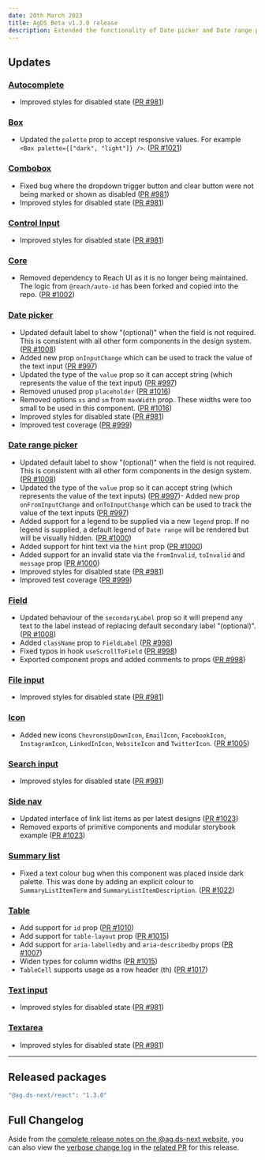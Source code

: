 ```yaml
---
date: 20th March 2023
title: AgDS Beta v1.3.0 release
description: Extended the functionality of Date picker and Date range picker, improved accessibility of Table, updated Side Nav styling, various bug fixes and improvements.
---
```


## Updates

### [Autocomplete](/components/autocomplete)

- Improved styles for disabled state ([PR #981](https://github.com/agriculturegovau/agds-next/pull/981))

### [Box](/components/box)

- Updated the `palette` prop to accept responsive values. For example `<Box palette={["dark", "light"]} />`. ([PR #1021](https://github.com/agriculturegovau/agds-next/pull/1021))

### [Combobox](/components/combobox)

- Fixed bug where the dropdown trigger button and clear button were not being marked or shown as disabled ([PR #981](https://github.com/agriculturegovau/agds-next/pull/981))
- Improved styles for disabled state ([PR #981](https://github.com/agriculturegovau/agds-next/pull/981))

### [Control Input](/components/control-input)

- Improved styles for disabled state ([PR #981](https://github.com/agriculturegovau/agds-next/pull/981))

### [Core](/components/core)

- Removed dependency to Reach UI as it is no longer being maintained. The logic from `@reach/auto-id` has been forked and copied into the repo. ([PR #1002](https://github.com/agriculturegovau/agds-next/pull/1002))

### [Date picker](/components/date-picker#date-picker)

- Updated default label to show "(optional)" when the field is not required. This is consistent with all other form components in the design system. ([PR #1008](https://github.com/agriculturegovau/agds-next/pull/1008))
- Added new prop `onInputChange` which can be used to track the value of the text input ([PR #997](https://github.com/agriculturegovau/agds-next/pull/997))
- Updated the type of the `value` prop so it can accept string (which represents the value of the text input) ([PR #997](https://github.com/agriculturegovau/agds-next/pull/997))
- Removed unused prop `placeholder` ([PR #1016](https://github.com/agriculturegovau/agds-next/pull/1016))
- Removed options `xs` and `sm` from `maxWidth` prop. These widths were too small to be used in this component. ([PR #1016](https://github.com/agriculturegovau/agds-next/pull/1016))
- Improved styles for disabled state ([PR #981](https://github.com/agriculturegovau/agds-next/pull/981))
- Improved test coverage ([PR #999](https://github.com/agriculturegovau/agds-next/pull/999))

### [Date range picker](/components/date-picker#date-range-picker)

- Updated default label to show "(optional)" when the field is not required. This is consistent with all other form components in the design system. ([PR #1008](https://github.com/agriculturegovau/agds-next/pull/1008))
- Updated the type of the `value` prop so it can accept string (which represents the value of the text inputs) ([PR #997](https://github.com/agriculturegovau/agds-next/pull/997))- Added new prop `onFromInputChange` and `onToInputChange` which can be used to track the value of the text inputs ([PR #997](https://github.com/agriculturegovau/agds-next/pull/997))
- Added support for a legend to be supplied via a new `legend` prop. If no legend is supplied, a default legend of `Date range` will be rendered but will be visually hidden. ([PR #1000](https://github.com/agriculturegovau/agds-next/pull/1000))
- Added support for hint text via the `hint` prop ([PR #1000](https://github.com/agriculturegovau/agds-next/pull/1000))
- Added support for an invalid state via the `fromInvalid`, `toInvalid` and `message` prop ([PR #1000](https://github.com/agriculturegovau/agds-next/pull/1000))
- Improved styles for disabled state ([PR #981](https://github.com/agriculturegovau/agds-next/pull/981))
- Improved test coverage ([PR #999](https://github.com/agriculturegovau/agds-next/pull/999))

### [Field](/components/field)

- Updated behaviour of the `secondaryLabel` prop so it will prepend any text to the label instead of replacing default secondary label "(optional)". ([PR #1008](https://github.com/agriculturegovau/agds-next/pull/1008))
- Added `className` prop to `FieldLabel` ([PR #998](https://github.com/agriculturegovau/agds-next/pull/998))
- Fixed typos in hook `useScrollToField` ([PR #998](https://github.com/agriculturegovau/agds-next/pull/998))
- Exported component props and added comments to props ([PR #998](https://github.com/agriculturegovau/agds-next/pull/998))

### [File input](/components/file-input)

- Improved styles for disabled state ([PR #981](https://github.com/agriculturegovau/agds-next/pull/981))

### [Icon](/components/icon)

- Added new icons `ChevronsUpDownIcon`, `EmailIcon`, `FacebookIcon`, `InstagramIcon`, `LinkedInIcon`, `WebsiteIcon` and `TwitterIcon`. ([PR #1005](https://github.com/agriculturegovau/agds-next/pull/1005))

### [Search input](/components/search-input)

- Improved styles for disabled state ([PR #981](https://github.com/agriculturegovau/agds-next/pull/981))

### [Side nav](/components/side-nav)

- Updated interface of link list items as per latest designs ([PR #1023](https://github.com/agriculturegovau/agds-next/pull/1023))
- Removed exports of primitive components and modular storybook example ([PR #1023](https://github.com/agriculturegovau/agds-next/pull/1023))

### [Summary list](/components/summary-list)

- Fixed a text colour bug when this component was placed inside dark palette. This was done by adding an explicit colour to `SummaryListItemTerm` and `SummaryListItemDescription`. ([PR #1022](https://github.com/agriculturegovau/agds-next/pull/1022))

### [Table](/components/table)

- Add support for `id` prop ([PR #1010](https://github.com/agriculturegovau/agds-next/pull/1010))
- Add support for `table-layout` prop ([PR #1015](https://github.com/agriculturegovau/agds-next/pull/1015))
- Add support for `aria-labelledby` and `aria-describedby` props ([PR #1007](https://github.com/agriculturegovau/agds-next/pull/1007))
- Widen types for column widths ([PR #1015](https://github.com/agriculturegovau/agds-next/pull/1015))
- `TableCell` supports usage as a row header (th) ([PR #1017](https://github.com/agriculturegovau/agds-next/pull/1017))

### [Text input](/components/text-input)

- Improved styles for disabled state ([PR #981](https://github.com/agriculturegovau/agds-next/pull/981))

### [Textarea](/components/textarea)

- Improved styles for disabled state ([PR #981](https://github.com/agriculturegovau/agds-next/pull/981))

---

## Released packages

```sh
"@ag.ds-next/react": "1.3.0"
```

## Full Changelog

Aside from the [complete release notes on the @ag.ds-next website](https://design-system.agriculture.gov.au/updates/2023-03-20), you can also view the [verbose change log](https://github.com/agriculturegovau/agds-next/pull/992) in the [related PR](https://github.com/agriculturegovau/agds-next/pull/992) for this release.
